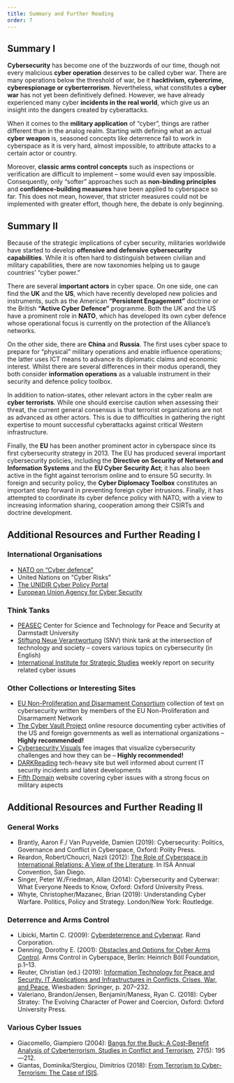 ---
title: Summary and Further Reading
order: 7
---

## Summary I

**Cybersecurity** has become one of the buzzwords of our time, though not every malicious **cyber operation** deserves to be called cyber war. There are many operations below the threshold of war, be it **hacktivism, cybercrime, cyberespionage or cyberterrorism**. Nevertheless, what constitutes a **cyber war** has not yet been definitively defined. However, we have already experienced many cyber **incidents in the real world**, which give us an insight into the dangers created by cyberattacks.

When it comes to the **military application** of “cyber”, things are rather different than in the analog realm. Starting with defining what an actual **cyber weapon** is, seasoned concepts like deterrence fail to work in cyberspace as it is very hard, almost impossible, to attribute attacks to a certain actor or country.

Moreover, **classic arms control concepts** such as inspections or verification are difficult to implement – some would even say impossible. Consequently, only “softer” approaches such as **non-binding principles** and **confidence-building measures** have been applied to cyberspace so far. This does not mean, however, that stricter measures could not be implemented with greater effort, though here, the debate is only beginning.

## Summary II

Because of the strategic implications of cyber security, militaries worldwide have started to develop **offensive and defensive cybersecurity capabilities**. While it is often hard to distinguish between civilian and military capabilities, there are now taxonomies helping us to gauge countries’ “cyber power.”

There are several **important actors** in cyber space. On one side, one can find the **UK** and the **US**, which have recently developed new policies and instruments, such as the American **“Persistent Engagement”** doctrine or the British **“Active Cyber Defence”** programme. Both the UK and the US have a prominent role in **NATO**, which has developed its own cyber defence whose operational focus is currently on the protection of the Alliance’s networks.

On the other side, there are **China** and **Russia**. The first uses cyber space to prepare for “physical” military operations and enable influence operations; the latter uses ICT means to advance its diplomatic claims and economic interest. Whilst there are several differences in their modus operandi, they both consider **information operations** as a valuable instrument in their security and defence policy toolbox.

In addition to nation-states, other relevant actors in the cyber realm are **cyber terrorists**. While one should exercise caution when assessing their threat, the current general consensus is that terrorist organizations are not as advanced as other actors. This is due to difficulties in gathering the right expertise to mount successful cyberattacks against critical Western infrastructure.

Finally, the **EU** has been another prominent actor in cyberspace since its first cybersecurity strategy in 2013. The EU has produced several important cybersecurity policies, including the **Directive on Security of Network and Information Systems** and the **EU Cyber Security Act**; it has also been active in the fight against terrorism online and to ensure 5G security. In foreign and security policy, the **Cyber Diplomacy Toolbox** constitutes an important step forward in preventing foreign cyber intrusions. Finally, it has attempted to coordinate its cyber defence policy with NATO, with a view to increasing information sharing, cooperation among their CSIRTs and doctrine development.

## Additional Resources and Further Reading I

### International Organisations

- [NATO on “Cyber defence”](https://www.nato.int/cps/en/natohq/topics_78170.htm)
- United Nations on “Cyber Risks”
- [The UNIDIR Cyber Policy Portal](https://unidir.org/digitalhub#cyberpolicyportal)
- [European Union Agency for Cyber Security](https://www.enisa.europa.eu/)

### Think Tanks

- [PEASEC](https://www.peacecenter.org/) Center for Science and Technology for Peace and Security at Darmstadt University
- [Stiftung Neue Verantwortung](https://www.stiftung-nv.de/en) (SNV) think tank at the intersection of technology and society – covers various topics on cybersecurity (in English)
- [International Institute for Strategic Studies](https://www.iiss.org/blogs/cyber-report) weekly report on security related cyber issues

### Other Collections or Interesting Sites

- [EU Non-Proliferation and Disarmament Consortium](https://www.nonproliferation.eu//thematics/cybersecurity/) collection of text on cybersecurity written by members of the EU Non-Proliferation and Disarmament Network
- [The Cyber Vault Project](https://nsarchive.gwu.edu/project/cyber-vault-project) online resource documenting cyber activities of the US and foreign governments as well as international organizations – **Highly recommended!**
- [Cybersecurity Visuals](https://cltc.berkeley.edu/cybervisuals/) fee images that visualize cybersecurity challenges and how they can be – **Highly recommended!**
- [DARKReading](https://www.darkreading.com/) tech-heavy site but well informed about current IT security incidents and latest developments
- [Fifth Domain](https://www.c4isrnet.com/cyber/) website covering cyber issues with a strong focus on military aspects

## Additional Resources and Further Reading II

### General Works

- Brantly, Aaron F./ Van Puyvelde, Damien (2019): Cybersecurity: Politics, Governance and Conflict in Cyberspace, Oxford: Polity Press.
- Reardon, Robert/Choucri, Nazli (2012): [The Role of Cyberspace in International Relations: A View of the Literature](https://nchoucri.mit.edu/sites/default/files/documents/[Reardon,%20Choucri]%202012%20The%20Role%20of%20Cyberspace%20in%20International%20Relations.pdf). In ISA Annual Convention, San Diego.
- Singer, Peter W./Friedman, Allan (2014): Cybersecurity and Cyberwar: What Everyone Needs to Know, Oxford: Oxford University Press.
- Whyte, Christopher/Mazanec, Brian (2019): Understanding Cyber Warfare. Politics, Policy and Strategy. London/New York: Routledge.

### Deterrence and Arms Control

- Libicki, Martin C. (2009): [Cyberdeterrence and Cyberwar](https://books.google.it/books?hl=it&lr=&id=MJX6jL6IeF0C&oi=fnd&pg=PP1&dq=Martin+libicki&ots=HtsjaOwZIi&sig=-wEEAnAM7XMVRxv525OIKaNsI6s#v=onepage&q=Martin%20libicki&f=false). Rand Corporation.
- Denning, Dorothy E. (2001): [Obstacles and Options for Cyber Arms Control](https://www.cyberloop.org/files/cyber-arms-control.pdf). Arms Control in Cyberspace, Berlin: Heinrich Böll Foundation, p.1–13.
- Reuter, Christian (ed.) (2019): [Information Technology for Peace and Security. IT Applications and Infrastructures in Conflicts, Crises, War, and Peace](https://link.springer.com/book/10.1007/978-3-658-25652-4), Wiesbaden: Springer, p. 207–232.
- Valeriano, Brandon/Jensen, Benjamin/Maness, Ryan C. (2018): Cyber Stratey: The Evolving Character of Power and Coercion, Oxford: Oxford University Press.

### Various Cyber Issues

- Giacomello, Giampiero (2004): [Bangs for the Buck: A Cost-Benefit Analysis of Cyberterrorism, Studies in Conflict and Terrorism](https://www.tandfonline.com/doi/abs/10.1080/10576100490483660), 27(5): 195—212.
- Giantas, Dominika/Stergiou, Dimitrios (2018): [From Terrorism to Cyber-Terrorism: The Case of ISIS](https://papers.ssrn.com/sol3/papers.cfm?abstract_id=3135927).

